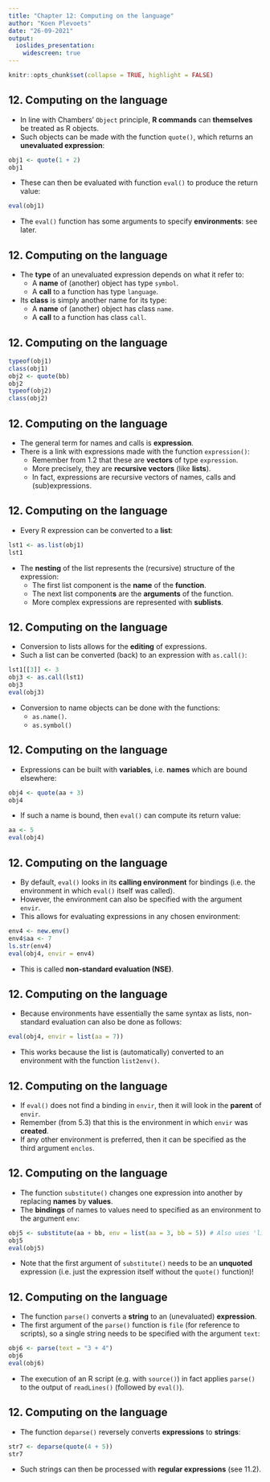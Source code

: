 ---
title: "Chapter 12: Computing on the language"
author: "Koen Plevoets"
date: "26-09-2021"
output: 
  ioslides_presentation:
    widescreen: true
---

```{r setup, include=FALSE}
knitr::opts_chunk$set(collapse = TRUE, highlight = FALSE)
```

## 12. Computing on the language

- In line with Chambers' `Object` principle, **R commands** can **themselves** be treated as R objects.
- Such objects can be made with the function `quote()`, which returns an **unevaluated expression**:

```{r exampleQuote}
obj1 <- quote(1 + 2)
obj1
```

- These can then be evaluated with function `eval()` to produce the return value:

```{r exampleEval}
eval(obj1)
```

- The `eval()` function has some arguments to specify **environments**: see later.

## 12. Computing on the language

- The **type** of an unevaluated expression depends on what it refer to:
  - A **name** of (another) object has type `symbol`.
  - A **call** to a function has type `language`.

- Its **class** is simply another name for its type:
  - A **name** of (another) object has class `name`.
  - A **call** to a function has class `call`.

## 12. Computing on the language

```{r exampleExpressionTypes}
typeof(obj1)
class(obj1)
obj2 <- quote(bb)
obj2
typeof(obj2)
class(obj2)
```

## 12. Computing on the language

- The general term for names and calls is **expression**.
- There is a link with expressions made with the function `expression()`:
  - Remember from 1.2 that these are **vectors** of type `expression`.
  - More precisely, they are **recursive vectors** (like **lists**).
  - In fact, expressions are recursive vectors of names, calls and (sub)expressions.

## 12. Computing on the language

- Every R expression can be converted to a **list**:

```{r exampleAsList}
lst1 <- as.list(obj1)
lst1
```

- The **nesting** of the list represents the (recursive) structure of the expression:
  - The first list component is the **name** of the **function**.
  - The next list component**s** are the **arguments** of the function.
  - More complex expressions are represented with **sublists**.

## 12. Computing on the language

- Conversion to lists allows for the **editing** of expressions.
- Such a list can be converted (back) to an expression with `as.call()`:

```{r exampleEditedAsCall}
lst1[[3]] <- 3
obj3 <- as.call(lst1)
obj3
eval(obj3)
```

- Conversion to name objects can be done with the functions:
  - `as.name()`.
  - `as.symbol()`

## 12. Computing on the language

- Expressions can be built with **variables**, i.e. **names** which are bound elsewhere:

```{r exampleVariableExpression}
obj4 <- quote(aa + 3)
obj4
```

- If such a name is bound, then `eval()` can compute its return value:

```{r exampleVariableEval}
aa <- 5
eval(obj4)
```

## 12. Computing on the language

- By default, `eval()` looks in its **calling environment** for bindings (i.e. the environment in which `eval()` itself was called).
- However, the environment can also be specified with the argument `envir`.
- This allows for evaluating expressions in any chosen environment:

```{r exampleEvalEnvir}
env4 <- new.env()
env4$aa <- 7
ls.str(env4)
eval(obj4, envir = env4)
```

- This is called **non-standard evaluation (NSE)**.

## 12. Computing on the language

- Because environments have essentially the same syntax as lists, non-standard evaluation can also be done as follows:

```{r exampleEvalList}
eval(obj4, envir = list(aa = 7))
```

- This works because the list is (automatically) converted to an environment with the function `list2env()`.

## 12. Computing on the language

- If `eval()` does not find a binding in `envir`, then it will look in the **parent** of `envir`.
- Remember (from 5.3) that this is the environment in which `envir` was **created**.
- If any other environment is preferred, then it can be specified as the third argument `enclos`.

## 12. Computing on the language

- The function `substitute()` changes one expression into another by replacing **names** by **values**.
- The **bindings** of names to values need to specified as an environment to the argument `env`:

```{r exampleSubstitute}
obj5 <- substitute(aa + bb, env = list(aa = 3, bb = 5)) # Also uses 'list2env()'.
obj5
eval(obj5)
```

- Note that the first argument of `substitute()` needs to be an **unquoted** expression (i.e. just the expression itself without the `quote()` function)!

## 12. Computing on the language

- The function `parse()` converts a **string** to an (unevaluated) **expression**.
- The first argument of the `parse()` function is `file` (for reference to scripts), so a single string needs to be specified with the argument `text`:

```{r exampleParse}
obj6 <- parse(text = "3 + 4")
obj6
eval(obj6)
```

- The execution of an R script (e.g. with `source()`) in fact applies `parse()` to the output of `readLines()` (followed by `eval()`). 

## 12. Computing on the language

- The function `deparse()` reversely converts **expressions** to **strings**:

```{r exampleDeparse}
str7 <- deparse(quote(4 + 5))
str7
```

- Such strings can then be processed with **regular expressions** (see 11.2).
